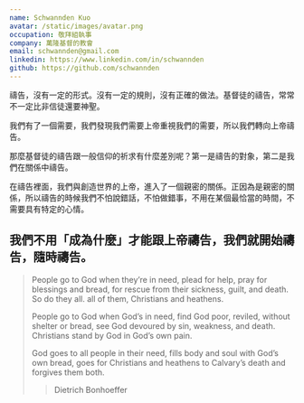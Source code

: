 ```yaml
---
name: Schwannden Kuo
avatar: /static/images/avatar.png
occupation: 敬拜組執事
company: 萬隆基督的教會
email: schwannden@gmail.com
linkedin: https://www.linkedin.com/in/schwannden
github: https://github.com/schwannden
---
```


禱告，沒有一定的形式。沒有一定的規則，沒有正確的做法。基督徒的禱告，常常不一定比非信徒還要神聖。

我們有了一個需要，我們發現我們需要上帝重視我們的需要，所以我們轉向上帝禱告。

那麼基督徒的禱告跟一般信仰的祈求有什麼差別呢？第一是禱告的對象，第二是我們在關係中禱告。

在禱告裡面，我們與創造世界的上帝，進入了一個親密的關係。正因為是親密的關係，所以禱告的時候我們不怕說錯話，不怕做錯事，不用在某個最恰當的時間，不需要具有特定的心情。

## 我們不用「成為什麼」才能跟上帝禱告，我們就開始禱告，隨時禱告。

> People go to God when they’re in need,
> plead for help, pray for blessings and bread,
> for rescue from their sickness, guilt, and death.
> So do they all. all of them, Christians and heathens.
> 
> People go to God when God’s in need,
> find God poor, reviled, without shelter or bread,
> see God devoured by sin, weakness, and death.
> Christians stand by God in God’s own pain.
> 
> God goes to all people in their need,
> fills body and soul with God’s own bread,
> goes for Christians and heathens to Calvary’s death
> and forgives them both.
>> Dietrich Bonhoeffer